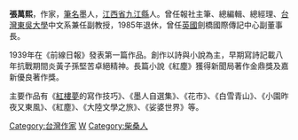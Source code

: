 '''張萬熙'''{{BD|1920年|4月20日||2019年1月2日}}，作家，[[筆名|筆名]]墨人，[[江西省|江西省]][[九江縣|九江縣]]人。曾任報社主筆、總編輯、總經理、[[台灣|台灣]][[東吳大學_(台灣)|東吳大學]]中文系兼任副教授，1985年退休，曾任[[英國|英國]]劍橋國際傳記中心副董事長。

1939年在《前線日報》發表第一篇作品。創作以詩與小說為主，早期寫詩記載八年抗戰期間炎黃子孫堅苦卓絕精神。長篇小說《紅塵》獲得新聞局著作金鼎獎及嘉新優良著作獎。

主要作品有《[[紅樓夢|紅樓夢]]的寫作技巧》、《墨人自選集》、《花市》、《白雪青山》、《小園昨夜又東風》、《紅塵》、《大陸文學之旅》、《娑婆世界》等。
{{TW-writer-stub}}
[[Category:台灣作家|Category:台灣作家]]
[[Category:張姓|W]]
[[Category:柴桑人|Category:柴桑人]]